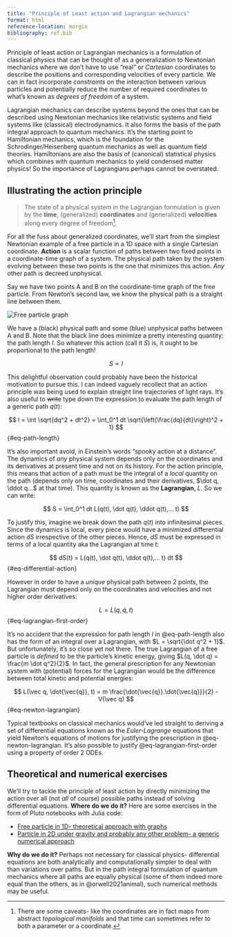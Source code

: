 ```yaml
---
title: "Principle of Least action and Lagrangian mechanics"
format: html
reference-location: margin
bibliography: ref.bib
---
```


Principle of least action or Lagrangian mechanics is a formulation of classical physics that can be thought of as a generalization to Newtonian mechanics where we don't have to use "real" or *Cartesian* coordinates to describe the positions and corresponding velocities of every particle. We can in fact incorporate *constraints* on the interaction between various particles and potentially reduce the number of required coordinates to what's known as *degrees of freedom* of a system.

:::{.callout-note}
Lagrangian mechanics can describe systems beyond the ones that can be described using Newtonian mechanics like relativistic systems and field systems like (classical) electrodynamics. It also forms the basis of the path integral approach to quantum mechanics. It's the starting point to Hamiltonian mechanics, which is the foundation for the Schrodinger/Heisenberg quantum mechanics as well as quantum field theories. Hamiltonians are also the basis of (canonical) statistical physics which combines with quantum mechanics to yield condensed matter physics! So the importance of Lagrangians perhaps cannot be overstated.
:::

## Illustrating the action principle
> The state of a physical system in the Lagrangian formulation is given by the **time**, (generalized) **coordinates** and (generalized) **velocities** along every degree of freedom[^1]. 

[^1]: There are some caveats- like the coordinates are in fact maps from abstract *topological manifolds* and that time can sometimes refer to both a parameter or a coordinate.

For all the fuss about generalized coordinates, we'll start from the simplest Newtonian example of a free particle in a 1D space with a single Cartesian coordinate. **Action** is a scalar function of paths between two fixed points in a coordinate-time graph of a system. The physical path taken by the system evolving between these two points is the one that minimizes this action. *Any* other path is decreed unphysical.

Say we have two points A and B on the coordinate-time graph of the free particle. From Newton's second law, we know the physical path is a straight line between them.

<img src="https://imgur.com/4SAaytn.png" alt="Free particle graph" />

We have a (black) physical path and some (blue) unphysical paths between A and B. Note that the black line does minimize a pretty interesting quantity: the path length $l$. So whatever this action (call it $S$) is, it ought to be proportional to the path length!

$$
S \propto l
$$

This delightful observation could probably have been the historical motivation to pursue this. I can indeed vaguely recollect that an action principle was being used to explain straight line trajectories of light rays. It's also useful to ~~write~~ type down the expression to evaluate the path length of a generic path $q(t)$:

$$
l = \int \sqrt{dq^2 + dt^2} = \int_0^1 dt \sqrt{\left(\frac{dq}{dt}\right)^2 + 1}
$$ {#eq-path-length}

It's also important avoid, in Einstein's words "spooky action at a distance". The dynamics of *any* physical system depends only on the coordinates and its derivatives at present time and not on its history. For the action principle, this means that action of a path must be the integral of a *local* quantity on the path (depends only on time, coordinates and their derivatives, $\dot q, \ddot q...$ at that time). This quantity is known as the **Lagrangian**, $L$. So we can write:

$$
S = \int_0^1 dt L(q(t), \dot q(t), \ddot q(t),... t)
$$

To justify this, imagine we break down the path $q(t)$ into infinitesimal pieces. Since the dynamics is local, every piece would have a minimized differential action $dS$ irrespective of the other pieces. Hence, $dS$ must be expressed in terms of a local quantity aka the Lagrangian at time $t$:

$$
dS(t) = L(q(t), \dot q(t), \ddot q(t),... t) dt
$$ {#eq-differential-action}

However in order to have a *unique* physical path between 2 points, the Lagrangian must depend only on the coordinates and velocities and not higher order derivatives:

$$
L = L(q, \dot q, t)
$$ {#eq-lagrangian-first-order}

It's no accident that the expression for path length $l$ in @eq-path-length also has the form of an integral over a Lagrangian, with $L = \sqrt{\dot q^2 + 1}$. But unfortunately, it's so close yet not there. The true Lagrangian of a free particle is *defined* to be the particle's kinetic energy, giving $L(q, \dot q) = \frac{m \dot q^2}{2}$. In fact, the general prescription for any Newtonian system with (potential) forces for the Lagrangian would be the difference between total kinetic and potential energies:

$$
L(\vec q, \dot{\vec{q}}, t) = m \frac{\dot{\vec{q}}.\dot{\vec{q}}}{2} - V(\vec q)
$$ {#eq-newton-lagrangian}

Typical textbooks on classical mechanics would've led straight to deriving a set of differential equations known as the *Euler-Lagrange* equations that yield Newton's equations of motions for justifying the prescription in @eq-newton-lagrangian. It's also possible to justify @eq-lagrangian-first-order using a property of order 2 ODEs.

## Theoretical and numerical exercises
We'll try to tackle the principle of least action by directly minimizing the action over all (not *all* of course) possible paths instead of solving differential equations. **Where do we do it?** Here are some exercises in the form of Pluto notebooks with Julia code:

- [Free particle in 1D- theoretical approach with graphs](./Canon_ex.html)
- [Particle in 2D under gravity and probably any other problem- a generic numerical approach]()

**Why do we do it?** Perhaps not necessary for classical physics- differential equations are both analytically and computationally simpler to deal with than variations over paths. But in the path integral formulation of quantum mechanics where all paths are equally physical (some of them indeed more equal than the others, as in @orwell2021animal), such numerical methods may be useful.
